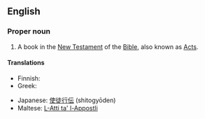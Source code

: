 ==English==
{{book of the Bible|Acts of the Apostles}}

===Proper noun===
{{en-proper noun}}

# {{biblical}} A book in the [[New Testament]] of the [[Bible]], also known as [[Acts]].

====Translations====
{{trans-top|the name of the book of Acts in the Bible}}
* Finnish: {{t+|fi|Apostolien teot}}
* Greek: {{t|el|Πράξεις των Αποστόλων|f|p|tr=Práxeis ton Apostólon|sc=Grek}}
{{trans-mid}}
* Japanese: [[使徒行伝]] (shitogyōden)
* Maltese: [[L-Atti ta' l-Appostli]]
{{trans-bottom}}